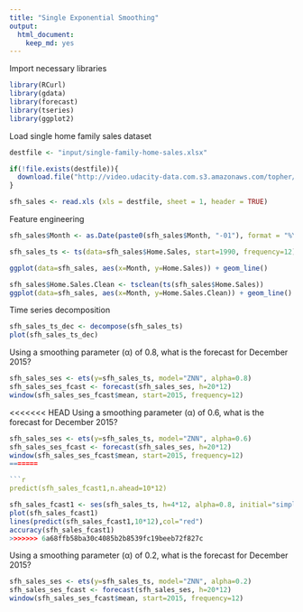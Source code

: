 ```yaml
---
title: "Single Exponential Smoothing"
output: 
  html_document: 
    keep_md: yes
---
```


Import necessary libraries
```r
library(RCurl)
library(gdata)
library(forecast)
library(tseries)
library(ggplot2)
```

Load single home family sales dataset
```r
destfile <- "input/single-family-home-sales.xlsx"

if(!file.exists(destfile)){
  download.file("http://video.udacity-data.com.s3.amazonaws.com/topher/2016/September/57e47a41_single-family-home-sales/single-family-home-sales.xlsx",destfile=destfile,method="libcurl")
}

sfh_sales <- read.xls (xls = destfile, sheet = 1, header = TRUE)
```

Feature engineering
```r
sfh_sales$Month <- as.Date(paste0(sfh_sales$Month, "-01"), format = "%Y-%m-%d")
```


```r
sfh_sales_ts <- ts(data=sfh_sales$Home.Sales, start=1990, frequency=12)
```


```r
ggplot(data=sfh_sales, aes(x=Month, y=Home.Sales)) + geom_line()
```

```r
sfh_sales$Home.Sales.Clean <- tsclean(ts(sfh_sales$Home.Sales))
ggplot(data=sfh_sales, aes(x=Month, y=Home.Sales.Clean)) + geom_line()
```

Time series decomposition
```r
sfh_sales_ts_dec <- decompose(sfh_sales_ts)
plot(sfh_sales_ts_dec)
```

Using a smoothing parameter (α) of 0.8, what is the forecast for December 2015?
```r
sfh_sales_ses <- ets(y=sfh_sales_ts, model="ZNN", alpha=0.8)
sfh_sales_ses_fcast <- forecast(sfh_sales_ses, h=20*12)
window(sfh_sales_ses_fcast$mean, start=2015, frequency=12)
```
<<<<<<< HEAD
Using a smoothing parameter (α) of 0.6, what is the forecast for December 2015?
```r
sfh_sales_ses <- ets(y=sfh_sales_ts, model="ZNN", alpha=0.6)
sfh_sales_ses_fcast <- forecast(sfh_sales_ses, h=20*12)
window(sfh_sales_ses_fcast$mean, start=2015, frequency=12)
=======

```r
predict(sfh_sales_fcast1,n.ahead=10*12)
```

```r
sfh_sales_fcast1 <- ses(sfh_sales_ts, h=4*12, alpha=0.8, initial="simple")
plot(sfh_sales_fcast1)
lines(predict(sfh_sales_fcast1,10*12),col="red")
accuracy(sfh_sales_fcast1)
>>>>>>> 6a68ffb58ba30c4085b2b8539fc19beeb72f827c
```
Using a smoothing parameter (α) of 0.2, what is the forecast for December 2015?
```r
sfh_sales_ses <- ets(y=sfh_sales_ts, model="ZNN", alpha=0.2)
sfh_sales_ses_fcast <- forecast(sfh_sales_ses, h=20*12)
window(sfh_sales_ses_fcast$mean, start=2015, frequency=12)
```